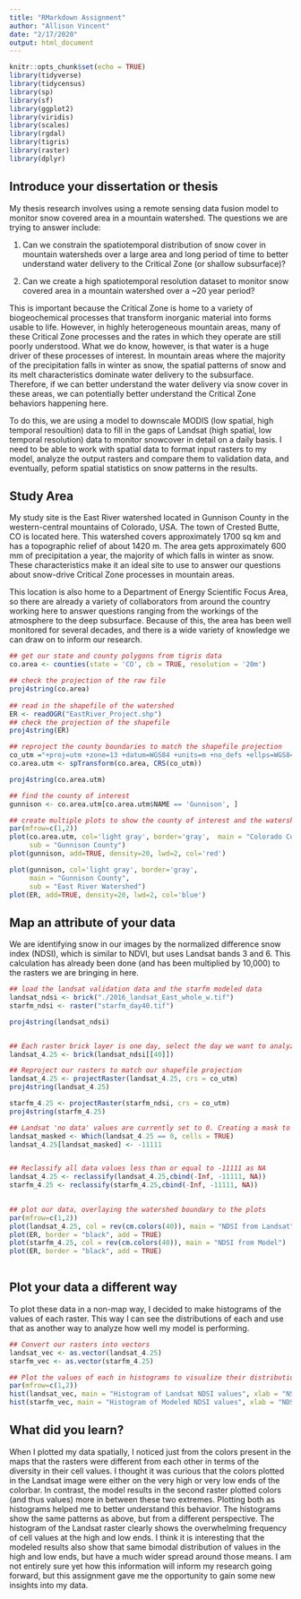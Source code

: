 ```yaml
---
title: "RMarkdown Assignment"
author: "Allison Vincent"
date: "2/17/2020"
output: html_document
---
```


```r
knitr::opts_chunk$set(echo = TRUE)
library(tidyverse)
library(tidycensus)
library(sp)
library(sf)
library(ggplot2)
library(viridis)
library(scales)
library(rgdal)
library(tigris)
library(raster)
library(dplyr)
```

## Introduce your dissertation or thesis


My thesis research involves using a remote sensing data fusion model to monitor snow covered area in a mountain watershed. The questions we are trying to answer include:

1. Can we constrain the spatiotemporal distribution of snow cover in mountain watersheds over a large area and long period of time to better understand water delivery to the Critical Zone (or shallow subsurface)?

2. Can we create a high spatiotemporal resolution dataset to monitor snow covered area in a mountain watershed over a ~20 year period?


This is important because the Critical Zone is home to a variety of biogeochemical processes that transform inorganic material into forms usable to life. However, in highly heterogeneous mountain areas, many of these Critical Zone processes and the rates in which they operate are still poorly understood. What we do know, however, is that water is a huge driver of these processes of interest. In mountain areas where the majority of the precipitation falls in winter as snow, the spatial patterns of snow and its melt characteristics dominate water delivery to the subsurface. Therefore, if we can better understand the water delivery via snow cover in these areas, we can potentially better understand the Critical Zone behaviors happening here.

To do this, we are using a model to downscale MODIS (low spatial, high temporal resoultion) data to fill in the gaps of Landsat (high spatial, low temporal resolution) data to monitor snowcover in detail on a daily basis. I need to be able to work with spatial data to format input rasters to my model, analyze the output rasters and compare them to validation data, and eventually, peform spatial statistics on snow patterns in the results.   

## Study Area 


My study site is the East River watershed located in Gunnison County in the western-central mountains of Colorado, USA. The town of Crested Butte, CO is located here. This watershed covers approximately 1700 sq km and has a topographic relief of about 1420 m. The area gets approximately 600 mm of precipitation a year, the majority of which falls in winter as snow. These characteristics make it an ideal site to use to answer our questions about snow-drive Critical Zone processes in mountain areas.

This location is also home to a Department of Energy Scientific Focus Area, so there are already a variety of collaborators from around the country working here to answer questions ranging from the workings of the atmosphere to the deep subsurface. Because of this, the area has been well monitored for several decades, and there is a wide variety of knowledge we can draw on to inform our research.


```r
## get our state and county polygons from tigris data
co.area <- counties(state = 'CO', cb = TRUE, resolution = '20m')

## check the projection of the raw file
proj4string(co.area)
              
## read in the shapefile of the watershed
ER <- readOGR("EastRiver_Project.shp")
## check the projection of the shapefile
proj4string(ER)

## reproject the county boundaries to match the shapefile projection
co_utm ="+proj=utm +zone=13 +datum=WGS84 +units=m +no_defs +ellps=WGS84 +towgs84=0,0,0"
co.area.utm <- spTransform(co.area, CRS(co_utm))

proj4string(co.area.utm)

## find the county of interest
gunnison <- co.area.utm[co.area.utm$NAME == 'Gunnison', ]

## create multiple plots to show the county of interest and the watershed boundary within that county
par(mfrow=c(1,2)) 
plot(co.area.utm, col='light gray', border='gray',  main = "Colorado Counties",
     sub = "Gunnison County")
plot(gunnison, add=TRUE, density=20, lwd=2, col='red')

plot(gunnison, col='light gray', border='gray',
     main = "Gunnison County",
     sub = "East River Watershed")
plot(ER, add=TRUE, density=20, lwd=2, col='blue')

```

## Map an attribute of your data

We are identifying snow in our images by the normalized difference snow index (NDSI), which is similar to NDVI, but uses Landsat bands 3 and 6. This calculation has already been done (and has been multiplied by 10,000) to the rasters we are bringing in here. 

```r

## load the landsat validation data and the starfm modeled data
landsat_ndsi <- brick("./2016_landsat_East_whole_w.tif") 
starfm_ndsi <- raster("starfm_day40.tif")  

proj4string(landsat_ndsi)


## Each raster brick layer is one day, select the day we want to analyze
landsat_4.25 <- brick(landsat_ndsi[[40]])

## Reproject our rasters to match our shapefile projection
landsat_4.25 <- projectRaster(landsat_4.25, crs = co_utm)
proj4string(landsat_4.25)

starfm_4.25 <- projectRaster(starfm_ndsi, crs = co_utm)
proj4string(starfm_4.25)

## Landsat 'no data' values are currently set to 0. Creating a mask to change them to -11111, which is the 'no data' value in the model output
landsat_masked <- Which(landsat_4.25 == 0, cells = TRUE)
landsat_4.25[landsat_masked] <- -11111


## Reclassify all data values less than or equal to -11111 as NA
landsat_4.25 <- reclassify(landsat_4.25,cbind(-Inf, -11111, NA))
starfm_4.25 <- reclassify(starfm_4.25,cbind(-Inf, -11111, NA))

  
## plot our data, overlaying the watershed boundary to the plots
par(mfrow=c(1,2)) 
plot(landsat_4.25, col = rev(cm.colors(40)), main = "NDSI from Landsat")
plot(ER, border = "black", add = TRUE)
plot(starfm_4.25, col = rev(cm.colors(40)), main = "NDSI from Model")
plot(ER, border = "black", add = TRUE)
  
```

## Plot your data a different way

To plot these data in a non-map way, I decided to make histograms of the values of each raster. This way I can see the distributions of each and use that as another way to analyze how well my model is performing. 

```r

## Convert our rasters into vectors
landsat_vec <- as.vector(landsat_4.25)
starfm_vec <- as.vector(starfm_4.25)

## Plot the values of each in histograms to visualize their distribution
par(mfrow=c(1,2))
hist(landsat_vec, main = "Histogram of Landsat NDSI values", xlab = "NSDI", col = "blue")
hist(starfm_vec, main = "Histogram of Modeled NDSI values", xlab = "NDSI", col = "blue")


```

## What did you learn?


When I plotted my data spatially, I noticed just from the colors present in the maps that the rasters were different from each other in terms of the diversity in their cell values. I thought it was curious that the colors plotted in the Landsat image were either on the very high or very low ends of the colorbar. In contrast, the model results in the second raster plotted colors (and thus values) more in between these two extremes. Plotting both as histograms helped me to better understand this behavior. The histograms show the same patterns as above, but from a different perspective. The histogram of the Landsat raster clearly shows the overwhelming frequency of cell values at the high and low ends. I think it is interesting that the modeled results also show that same bimodal distribution of values in the high and low ends, but have a much wider spread around those means. I am not entirely sure yet how this information will inform my research going forward, but this assignment gave me the opportunity to gain some new insights into my data. 
